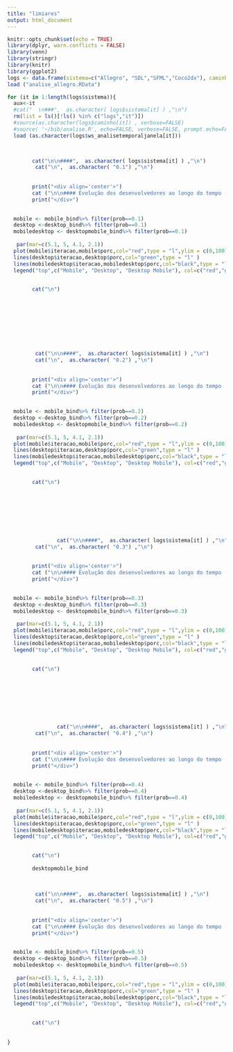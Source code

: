 ```yaml
---
title: "limiares"
output: html_document
---
```


```r
knitr::opts_chunk$set(echo = TRUE)
library(dplyr, warn.conflicts = FALSE)
library(venn)
library(stringr)
library(knitr)
library(ggplot2)
logs <- data.frame(sistema=c("Allegro", "SDL","SFML","Coco2dx"), caminho = c('~/bib/log_allegro.R', '~/bib/log_SDL.R', '~/bib/log_SFML.R', '~/bib/log_coco2dx.R'),ws_analise=c('~/bib/analise_allegro.RData', '~/bib/analise_SDL.RData', '~/bib/analise_SFML.RData', '~/bib/analise_coco2dx.RData'), ws_analisetemporal = c('~/bib/analisetemporal_allegro.RData', '~/bib/analisetemporal_SDL.RData', '~/bib/analisetemporal_SFML.RData', '~/bib/analisetemporal_coco2dx.RData'), ws_analisetemporaljanela = c('~/bib/analisetemporaljanela_allegro.RData', '~/bib/analisetemporaljanela_SDL.RData', '~/bib/analisetemporaljanela_SFML.RData', '~/bib/analisetemporaljanela_coco2dx.RData')  )
load ("analise_allegro.RData")
```



```r
for (it in 1:length(logs$sistema)){
  aux<-it
  #cat("  \n###",  as.character( logs$sistema[it] ) ,"\n")
  rm(list = ls()[!ls() %in% c("logs","it")])
  #source(as.character(logs$caminho[it]) , verbose=FALSE)
  #source( '~/bib/analise.R', echo=FALSE, verbose=FALSE, prompt.echo=FALSE)
  load (as.character(logs$ws_analisetemporaljanela[it]))


    
        cat("\n\n####",  as.character( logs$sistema[it] ) ,"\n")
         cat("\n",  as.character( "0.1") ,"\n")
         
         
        print("<div align='center'>")
        cat ("\n\n#### Evolução dos desenvolvedores ao longo do tempo (Desktop Mobile)  \n( janela 24 semanas, iteracao de 4 semanas)\n")
        print("</div>")
        

  mobile <- mobile_bind%>% filter(prob==0.1)     
  desktop <-desktop_bind%>% filter(prob==0.1)  
  mobiledesktop <- desktopmobile_bind%>% filter(prob==0.1)   
 
   par(mar=c(5.1, 5, 4.1, 2.1)) 
  plot(mobile$iteracao,mobile$porc,col="red",type = "l",ylim = c(0,100), xlab = "Tempo (semanas)", ylab = "% de desenvolvedores",cex.names = 1.7,cex.axis = 1.7,cex.lab=1.7)
  lines(desktop$iteracao,desktop$porc,col="green",type = "l" )
  lines(mobiledesktop$iteracao,mobiledesktop$porc,col="black",type = "l" )
  legend("top",c("Mobile", "Desktop", "Desktop Mobile"), col=c("red","green","black"),lty=1)

  
        cat("\n")
        
        

        
        
        
        
        
        
         cat("\n\n####",  as.character( logs$sistema[it] ) ,"\n")
         cat("\n",  as.character( "0.2") ,"\n")
         
         
        print("<div align='center'>")
        cat ("\n\n#### Evolução dos desenvolvedores ao longo do tempo (Desktop Mobile)  \n( janela 24 semanas, iteracao de 4 semanas)\n")
        print("</div>")
        

  mobile <- mobile_bind%>% filter(prob==0.2)     
  desktop <-desktop_bind%>% filter(prob==0.2)  
  mobiledesktop <- desktopmobile_bind%>% filter(prob==0.2)   
 
   par(mar=c(5.1, 5, 4.1, 2.1)) 
  plot(mobile$iteracao,mobile$porc,col="red",type = "l",ylim = c(0,100), xlab = "Tempo (semanas)", ylab = "% de desenvolvedores",cex.names = 1.7,cex.axis = 1.7,cex.lab=1.7)
  lines(desktop$iteracao,desktop$porc,col="green",type = "l" )
  lines(mobiledesktop$iteracao,mobiledesktop$porc,col="black",type = "l" )
  legend("top",c("Mobile", "Desktop", "Desktop Mobile"), col=c("red","green","black"),lty=1)

  
        cat("\n")               
 
   
        
        
        
        
        
        
                cat("\n\n####",  as.character( logs$sistema[it] ) ,"\n")
         cat("\n",  as.character( "0.3") ,"\n")
         
         
        print("<div align='center'>")
        cat ("\n\n#### Evolução dos desenvolvedores ao longo do tempo (Desktop Mobile)  \n( janela 24 semanas, iteracao de 4 semanas)\n")
        print("</div>")
        

  mobile <- mobile_bind%>% filter(prob==0.3)     
  desktop <-desktop_bind%>% filter(prob==0.3)  
  mobiledesktop <- desktopmobile_bind%>% filter(prob==0.3)   
 
   par(mar=c(5.1, 5, 4.1, 2.1)) 
  plot(mobile$iteracao,mobile$porc,col="red",type = "l",ylim = c(0,100), xlab = "Tempo (semanas)", ylab = "% de desenvolvedores",cex.names = 1.7,cex.axis = 1.7,cex.lab=1.7)
  lines(desktop$iteracao,desktop$porc,col="green",type = "l" )
  lines(mobiledesktop$iteracao,mobiledesktop$porc,col="black",type = "l" )
  legend("top",c("Mobile", "Desktop", "Desktop Mobile"), col=c("red","green","black"),lty=1)

  
        cat("\n") 
        
        
        
        
        
        
        
        
                cat("\n\n####",  as.character( logs$sistema[it] ) ,"\n")
         cat("\n",  as.character( "0.4") ,"\n")
         
         
        print("<div align='center'>")
        cat ("\n\n#### Evolução dos desenvolvedores ao longo do tempo (Desktop Mobile)  \n( janela 24 semanas, iteracao de 4 semanas)\n")
        print("</div>")
        

  mobile <- mobile_bind%>% filter(prob==0.4)     
  desktop <-desktop_bind%>% filter(prob==0.4)  
  mobiledesktop <- desktopmobile_bind%>% filter(prob==0.4)   
 
   par(mar=c(5.1, 5, 4.1, 2.1)) 
  plot(mobile$iteracao,mobile$porc,col="red",type = "l",ylim = c(0,100), xlab = "Tempo (semanas)", ylab = "% de desenvolvedores",cex.names = 1.7,cex.axis = 1.7,cex.lab=1.7)
  lines(desktop$iteracao,desktop$porc,col="green",type = "l" )
  lines(mobiledesktop$iteracao,mobiledesktop$porc,col="black",type = "l" )
  legend("top",c("Mobile", "Desktop", "Desktop Mobile"), col=c("red","green","black"),lty=1)

  
        cat("\n")
        
        desktopmobile_bind
        
        
        
         cat("\n\n####",  as.character( logs$sistema[it] ) ,"\n")
         cat("\n",  as.character( "0.5") ,"\n")
         
         
        print("<div align='center'>")
        cat ("\n\n#### Evolução dos desenvolvedores ao longo do tempo (Desktop Mobile)  \n( janela 24 semanas, iteracao de 4 semanas)\n")
        print("</div>")
        

  mobile <- mobile_bind%>% filter(prob==0.5)     
  desktop <-desktop_bind%>% filter(prob==0.5)  
  mobiledesktop <- desktopmobile_bind%>% filter(prob==0.5)   
 
   par(mar=c(5.1, 5, 4.1, 2.1)) 
  plot(mobile$iteracao,mobile$porc,col="red",type = "l",ylim = c(0,100), xlab = "Tempo (semanas)", ylab = "% de desenvolvedores",cex.names = 1.7,cex.axis = 1.7,cex.lab=1.7)
  lines(desktop$iteracao,desktop$porc,col="green",type = "l" )
  lines(mobiledesktop$iteracao,mobiledesktop$porc,col="black",type = "l" )
  legend("top",c("Mobile", "Desktop", "Desktop Mobile"), col=c("red","green","black"),lty=1)

  
        cat("\n")       
        
        
}
```

